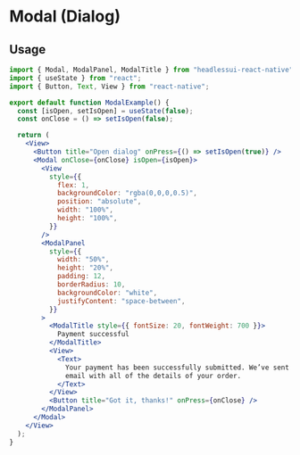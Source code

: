 # Modal (Dialog)

## Usage

```jsx
import { Modal, ModalPanel, ModalTitle } from "headlessui-react-native";
import { useState } from "react";
import { Button, Text, View } from "react-native";

export default function ModalExample() {
  const [isOpen, setIsOpen] = useState(false);
  const onClose = () => setIsOpen(false);

  return (
    <View>
      <Button title="Open dialog" onPress={() => setIsOpen(true)} />
      <Modal onClose={onClose} isOpen={isOpen}>
        <View
          style={{
            flex: 1,
            backgroundColor: "rgba(0,0,0,0.5)",
            position: "absolute",
            width: "100%",
            height: "100%",
          }}
        />
        <ModalPanel
          style={{
            width: "50%",
            height: "20%",
            padding: 12,
            borderRadius: 10,
            backgroundColor: "white",
            justifyContent: "space-between",
          }}
        >
          <ModalTitle style={{ fontSize: 20, fontWeight: 700 }}>
            Payment successful
          </ModalTitle>
          <View>
            <Text>
              Your payment has been successfully submitted. We’ve sent you an
              email with all of the details of your order.
            </Text>
          </View>
          <Button title="Got it, thanks!" onPress={onClose} />
        </ModalPanel>
      </Modal>
    </View>
  );
}
```
